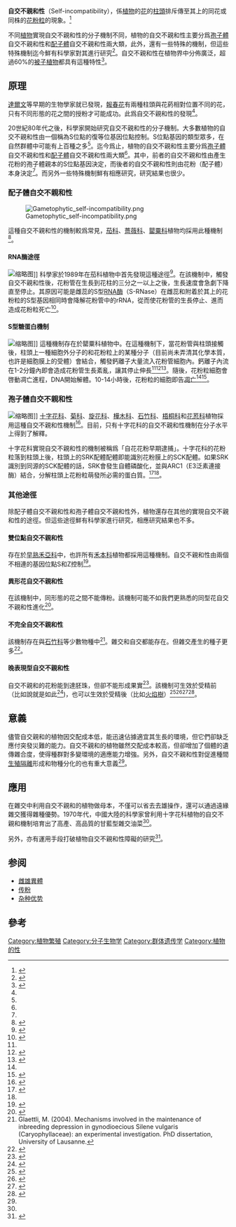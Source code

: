 '''自交不親和性'''（Self-incompatibility），係[[植物|植物]]的[[花|花]]的[[柱頭_(花)|柱頭]]排斥傳至其上的同花或同株的[[花粉|花粉粒]]的現象。<ref name=GB>{{cite book|title=《普通生物學》|author=林宏輝、蘭利瓊|publisher=高等教育出版社|ISBN=978-7-04-033052-6|pages=219-220頁}}</ref>

不同[[植物|植物]]實現自交不親和性的分子機制不同，植物的自交不親和性主要分爲[[孢子體|孢子體]]自交不親和性和[[配子體|配子體]]自交不親和性兩大類，此外，還有一些特殊的機制，但這些特殊機制迄今鮮有科學家對其進行研究<ref name=JS>{{cite paper|title=開花植物之自交障礙——自交不親和系統|author=蕭政鴻|url=http://www.tdais.gov.tw/htmlarea_file/web_articles/tdares/6158/TC02-105-38.pdf|publisher=臺中區農業改良場|journal=—|accessdate=2015-11-08|archiveurl=https://web.archive.org/web/20151117023433/http://www.tdais.gov.tw/htmlarea_file/web_articles/tdares/6158/TC02-105-38.pdf|archivedate=2015-11-17|deadurl=yes}}</ref>。自交不親和性在植物界中分佈廣泛，超過60%的[[被子植物|被子植物]]都具有這種特性<ref name=SC>{{cite web|url=http://big5.cas.cn/kxcb/kpwz/201311/t20131106_3968674.shtml|title=神秘的自交不親和性——植物如何防止「近親婚配」|publisher=[[中國科學院|中國科學院]]|author=遺傳與發育生物學研究所|access-date=2015-11-07|archive-url=https://web.archive.org/web/20151117032131/http://big5.cas.cn/kxcb/kpwz/201311/t20131106_3968674.shtml|archive-date=2015-11-17|dead-url=yes}}</ref>。

==原理==
[[達爾文|達爾文]]等早期的生物學家就已發現，[[報春花|報春花]]有兩種柱頭與花葯相對位置不同的花，只有不同形態的花之間的授粉才可能成功。此爲自交不親和性的發現<ref name=JS/>。

20世紀80年代之後，科學家開始研究自交不親和性的分子機制。大多數植物的自交不親和性由一個稱為S位點的復等位基因位點控制。S位點基因的類型眾多，在自然群體中可能有上百種之多<ref name=SC/>。迄今爲止，植物的自交不親和性主要分爲[[孢子體|孢子體]]自交不親和性和[[配子體|配子體]]自交不親和性兩大類<ref name=JS/>。其中，前者的自交不親和性由產生花粉的孢子體親本的S位點基因決定，而後者的自交不親和性則由花粉（配子體）本身決定<ref name=SC/>。而另外一些特殊機制鮮有相應研究，研究結果也很少。

===配子體自交不親和性===
[[File:Gametophytic_self-incompatibility.png|thumb]]

這種自交不親和性的機制較爲常見，[[茄科|茄科]]、[[薔薇科|薔薇科]]、[[罌粟科|罌粟科]]植物均採用此種機制<ref name="franklin">{{cite journal |doi=10.1016/S0074-7696(08)62485-7 |author=Franklin, F. C. H., M. J. Lawrence, and V. E. Franklin-Tong |title=Cell and molecular biology of self-incompatibility in flowering plants |journal=[[Int._Rev._Cytol.|Int. Rev. Cytol.]] |volume=158 |pages=1–64 |year=1995 |series=International Review of Cytology |isbn=978-0-12-364561-6 }}</ref>。

====RNA酶途徑====
[[File:CapsicumConoides2.jpg|缩略图]]]]
科學家於1989年在茄科植物中首先發現這種途徑<ref name="mcclure">{{cite journal |doi=10.1038/342955a0 |author=McClure, B. A., V. Haring, , P. R. Ebert, M. A. Anderson, R. J. Simpson, F. Sakiyama, and A. E. Clarke |title=Style selfincompatibility gene products of ''Nicotiana alata'' are ribonucleases |journal=Nature |volume=342 |issue=6252 |pages=955–7 |year=1989 |pmid=2594090 }}</ref>。在該機制中，觸發自交不親和性後，花粉管在生長到花柱的三分之一以上之後，生長速度會急劇下降直至停止。其原因可能是雌蕊的S型[[RNA酶|RNA酶]]（S-RNase）在雌蕊和附着於其上的花粉粒的S型基因相同時會降解花粉管中的rRNA，從而使花粉管的生長停止、進而造成花粉粒死亡<ref name="franklin-tong2003">{{cite journal |doi=10.1098/rstb.2003.1287 |author=Franklin-Tong, V. E., and F. C. H. Franklin |title=The different mechanisms of gametophytic self-incompatibility |journal=[[Philosophical_Transactions_of_the_Royal_Society_B|Philosophical Transactions of the Royal Society B]] |volume=358 |issue=1434 |pages=1025–32 |year=2003 |pmid=12831468 |pmc=1693207 }}</ref>。

====S型糖蛋白機制====
[[File:Field_poppy_(Papaver_rhoeas)_in_meadow.jpg|缩略图]]]]
這種機制存在於罌粟科植物中。在這種機制下，當花粉管與柱頭接觸後，柱頭上一種細胞外分子的和花粉粒上的某種分子（目前尚未弄清其化學本質，也許是細胞膜上的受體）會結合，觸發鈣離子大量流入花粉管細胞內。鈣離子內流在1-2分鐘內即會造成花粉管生長紊亂，讓其停止伸長<ref name="franklin-tong2003"/><ref>{{cite journal |doi=10.1105/tpc.12.7.1239 |author=Geitmann, A., B. N. Snowman, , A. M. C. Emons, and V. E. Franklin-Tong |title=Alterations to the actin cytoskeleton of pollen tubes are induced by the self-incompatibility reaction in ''Papaver rhoeas'' |url=https://archive.org/details/sim_plant-cell_2000-07_12_7/page/1239 |journal=Plant Cell |volume=12 |pages=1239–52 |year=2000 |issue=7 }}</ref><ref>{{cite journal |doi=10.1105/tpc.002998 |author=Snowman, B. N., D. R. Kovar, G. Shevchenko, V. E. Franklin-Tong, and C. J. Staiger |title=Signal-Mediated Depolymerization of Actin in Pollen during the Self-Incompatibility Response |url=https://archive.org/details/sim_plant-cell_2002-10_14_10/page/2613 |journal=Plant Cell |volume=14 |issue=10 |pages=2613–26 |year=2002 |pmid=12368508 |pmc=151239 }}</ref>。隨後，花粉粒細胞會啓動凋亡進程，DNA開始解體。10-14小時後，花粉粒的細胞即告[[凋亡|凋亡]]<ref name="franklin-tong2003"/><ref>{{cite journal |doi=10.1038/nature02540 |author=Thomas, S. G., and V. E. Franklin-Tong |title=Self-incompatibility triggers programmed cell death in Papaver pollen |journal=Nature |volume=429 |issue=6989 |pages=305–9 |year=2004 |pmid=15152254 }}</ref>。

===孢子體自交不親和性===
[[File:Beihai-flower.JPG|缩略图]]]]
[[十字花科|十字花科]]、[[菊科|菊科]]、[[旋花科|旋花科]]、[[樺木科|樺木科]]、[[石竹科|石竹科]]、[[梧桐科|梧桐科]]和[[花荵科|花荵科]]植物採用這種自交不親和性機制<ref>{{cite journal |doi=10.1038/hdy.1997.177 |author=Goodwillie, C. |title=The genetic control of self-incompatibility in ''Linanthus parviflorus'' (Polemoniaceae) |url=https://archive.org/details/sim_heredity_1997-10_79_4/page/424 |journal=Heredity |volume=79 |pages=424–432 |year=1997 |issue=4}}</ref>。目前，只有十字花科的自交不親和性機制在分子水平上得到了解釋。

十字花科實現自交不親和性的機制被稱爲「自花花粉早期逮捕」。十字花科的花粉粒落到柱頭上後，柱頭上的SRK配體配體即能識別花粉膜上的SCK配體。如果SRK識別到同源的SCK配體的話，SRK會發生自體磷酸化，並與ARC1（E3泛素連接酶）結合，分解柱頭上花粉粒萌發所必需的蛋白質。<ref>{{cite journal |doi=10.1104/pp.124.3.935 |author=Schopfer, C. R., and J. B. Nasrallah |title=Self-incompatibility. Prospects for a novel putative peptide-signaling molecule |journal=Pl. Physiol.  |volume=124 |pages=935–9 |year=2000 |issue=3 }}</ref><ref name=JS/>。

===其他途徑===
除配子體自交不親和性和孢子體自交不親和性外，植物還存在其他的實現自交不親和性的途徑。但這些途徑鮮有科學家進行研究，相應研究結果也不多。

====雙位點自交不親和性====
存在於[[早熟禾亞科|早熟禾亞科]]中，也許所有[[禾本科|禾本科]]植物都採用這種機制。自交不親和性由兩個不相連的基因位點S和Z控制<ref name=Baumann>{{cite journal|author=Baumann, U.; Juttner, J.; Bian, X.; Langridge, P.|year=2000|title=Self-incompatibility in the Grasses|journal=Annals of Botany|volume=85|issue=Supplement A|pages=203–209|url=http://aob.oxfordjournals.org/content/85/suppl_1/203.full.pdf|doi=10.1006/anbo.1999.1056}}</ref>。

====異形花自交不親和性====
在該機制中，同形態的花之間不能傳粉。該機制可能不如我們更熟悉的同型花自交不親和性進化<ref name="ganders1979">{{cite journal |author=Ganders, F. R. |title=The biology of heterostyly |journal=New Zealand Journal of Botany |volume=17 |pages=607–635 |year=1979 |doi=10.1080/0028825x.1979.10432574}}</ref>。

====不完全自交不親和性====
該機制存在與[[石竹科|石竹科]]等少數物種中<ref>Glaettli, M. (2004). Mechanisms involved in the maintenance of inbreeding depression in gynodioecious Silene vulgaris (Caryophyllaceae): an experimental investigation. PhD dissertation, University of Lausanne.</ref>。雜交和自交都能存在。但雜交產生的種子更多<ref name="bateman">{{cite journal |doi=10.1038/hdy.1956.22 |author=Bateman, A. J. |title=Cryptic self-incompatibility in the wallflower: ''Cheiranthus cheiri'' L |url=https://archive.org/details/sim_heredity_1956-08_10_2/page/257 |journal=Heredity |volume=10 |pages=257–261 |year=1956 |issue=2}}</ref>。

====晚表現型自交不親和性====
自交不親和的花粉能到達胚珠，但卻不能形成果實<ref name="seavey">{{cite journal |doi=10.1007/BF02861001 |author=Seavey, S. F., and K. S. Bawa |title=Late-acting self-incompatibility in angiosperms |journal=Botanical Review |volume=52 |pages=195–218 |year=1986 |issue=2 }}</ref>。該機制可生效於受精前（比如說''{{link-en|Narcissus triandrus|Narcissus triandrus}}''就是如此<ref>{{cite journal |doi=10.2307/2656706 |author=Sage, T. L., F. Strumas, W. W. Cole, and S. C. H. Barrett |title=Differential ovule development following self- and cross-pollination: the basis of self-sterility in ''Narcissus triandrus'' (Amaryllidaceae) |jstor=2656706 |journal=American Journal of Botany |volume=86 |issue=6 |pages=855–870 |year=1999 |pmid=10371727 }}</ref>)，也可以生效於受精後（比如[[火焰樹|火焰樹]]）<ref>{{cite journal |author=Sage, T. L., and E. G. Williams |title=Self-incompatibility in Asclepias |journal=Plant Cell Incomp. Newsl. |volume=23 |pages=55–57 |year=1991 }}</ref><ref>{{cite journal |author=Sparrow, F. K., and N. L. Pearson |title=Pollen compatibility in ''Asclepias syriaca'' |journal=J. Agric. Res. |volume=77 |pages=187–199 |year=1948 }}</ref><ref name="lipow">{{cite journal |author=Lipow, S. R., and R. Wyatt |title=Single gene control of postzygotic self-incompatibility in poke milkweed, Asclepias exaltata L |url=https://archive.org/details/sim_genetics_2000-02_154_2/page/893 |journal=Genetics |volume=154 |issue=2 |pages=893–907 |year=2000 |pmid=10655239 |pmc=1460952 }}</ref><ref>{{cite journal |doi=10.1093/aob/mcg088 |author=Bittencourt JR, N. S., P. E. Gibbs, and J. Semir |title=Histological study of post-pollination events in ''Spathodea campanulata Beauv.'' (Bignoniaceae), a species with late-acting self-incompatibility |journal=[[Annals_of_Botany|Annals of Botany]] |volume=91 |pages=827–834 |year=2003 |issue=7 }}</ref>。

==意義==
儘管自交親和的植物因交配成本低，能迅速佔據適宜其生長的環境，但它們卻缺乏應付突發災難的能力。自交不親和的植物雖然交配成本較高，但卻增加了個體的遺傳雜合度，使得種群對多變環境的適應能力增強。另外，自交不親和性對促進種間[[生殖隔離|生殖隔離]]形成和物種分化的也有重大意義<ref name=SC/>。

==應用==
在雜交中利用自交不親和的植物做母本，不僅可以省去去雄操作，還可以通過遠緣雜交獲得雜種優勢。1970年代，中國大陸的科學家曾利用十字花科植物的自交不親和機制培育出了高產、高品質的甘藍型雜交油菜<ref name=SC/>。

另外，亦有運用手段打破植物自交不親和性障礙的研究<ref>{{cite paper|title=打破甘藍自交不親和性障礙之研究|author=謝明憲、林棟樑、王仕賢|publisher=（中華民國）行政院農業委員會台南區農業改良場  研究彙報第36號|url=http://book.tndais.gov.tw/RBulletin/paper37-5.htm|deadurl=yes|archiveurl=https://web.archive.org/web/20090119233407/http://book.tndais.gov.tw/RBulletin/paper37-5.htm|archivedate=2009年1月19日|df=}}</ref>。

==参阅==
* [[雌雄異體|雌雄異體]]
* [[传粉|传粉]]
* [[杂种优势|杂种优势]]

==參考==
{{reflist|3}}

[[Category:植物繁殖|Category:植物繁殖]]
[[Category:分子生物学|Category:分子生物学]]
[[Category:群体遗传学|Category:群体遗传学]]
[[Category:植物的性|Category:植物的性]]